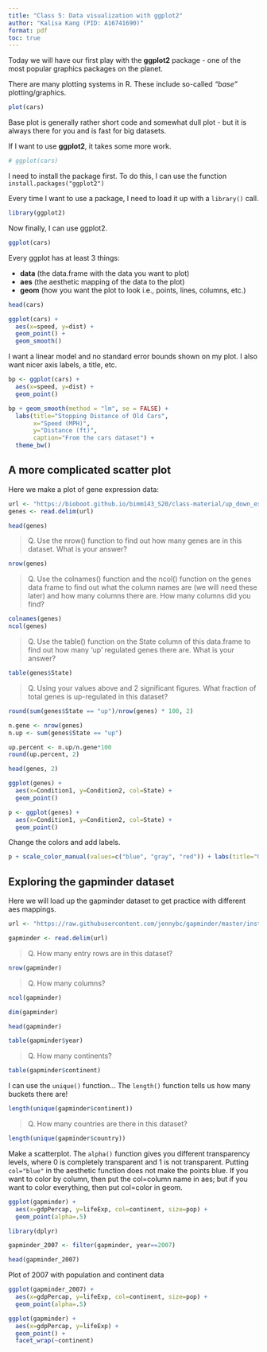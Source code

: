 ```yaml
---
title: "Class 5: Data visualization with ggplot2"
author: "Kalisa Kang (PID: A16741690)"
format: pdf
toc: true
---
```


Today we will have our first play with the **ggplot2** package - one of the most popular graphics packages on the planet.

There are many plotting systems in R. These include so-called *"base"* plotting/graphics.

```r
plot(cars)
```

Base plot is generally rather short code and somewhat dull plot - but it is always there for you and is fast for big datasets.


If I want to use **ggplot2**, it takes some more work.


```r
# ggplot(cars)
```
I need to install the package first. To do this, I can use the function `install.packages("ggplot2")`

Every time I want to use a package, I need to load it up with a `library()` call.


```r
library(ggplot2)
```


Now finally, I can use ggplot2.

```r
ggplot(cars)
```

Every ggplot has at least 3 things: 

- **data** (the data.frame with the data you want to plot)
- **aes** (the aesthetic mapping of the data to the plot)
- **geom** (how you want the plot to look i.e., points, lines, columns, etc.)

```r
head(cars)
```


```r
ggplot(cars) + 
  aes(x=speed, y=dist) + 
  geom_point() + 
  geom_smooth()
```

I want a linear model and no standard error bounds shown on my plot. I also want nicer axis labels, a title, etc.

```r
bp <- ggplot(cars) + 
  aes(x=speed, y=dist) + 
  geom_point()
```

```r
bp + geom_smooth(method = "lm", se = FALSE) + 
  labs(title="Stopping Distance of Old Cars", 
       x="Speed (MPH)",
       y="Distance (ft)",
       caption="From the cars dataset") + 
  theme_bw()
```

## A more complicated scatter plot

Here we make a plot of gene expression data:

```r
url <- "https://bioboot.github.io/bimm143_S20/class-material/up_down_expression.txt"
genes <- read.delim(url)

```

```r
head(genes)
```

> Q. Use the nrow() function to find out how many genes are in this dataset. What is your answer?

```r
nrow(genes)
```

> Q. Use the colnames() function and the ncol() function on the genes data frame to find out what the column names are (we will need these later) and how many columns there are. How many columns did you find?

```r
colnames(genes)
ncol(genes)
```

> Q. Use the table() function on the State column of this data.frame to find out how many ‘up’ regulated genes there are. What is your answer?

```r
table(genes$State)
```

> Q. Using your values above and 2 significant figures. What fraction of total genes is up-regulated in this dataset?

```r
round(sum(genes$State == "up")/nrow(genes) * 100, 2)
```

```r
n.gene <- nrow(genes)
n.up <- sum(genes$State == "up")

up.percent <- n.up/n.gene*100
round(up.percent, 2)
```

```r
head(genes, 2)
```

```r
ggplot(genes) + 
  aes(x=Condition1, y=Condition2, col=State) + 
  geom_point()
```

```r
p <- ggplot(genes) + 
  aes(x=Condition1, y=Condition2, col=State) + 
  geom_point()
```

Change the colors and add labels.

```r
p + scale_color_manual(values=c("blue", "gray", "red")) + labs(title="Gene Expression Changes Upon Drug Treatment", x="Control (no drug)", y="Drug treatment")
```

## Exploring the gapminder dataset

Here we will load up the gapminder dataset to get practice with different aes mappings.

```r
url <- "https://raw.githubusercontent.com/jennybc/gapminder/master/inst/extdata/gapminder.tsv"

gapminder <- read.delim(url)
```

> Q. How many entry rows are in this dataset?

```r
nrow(gapminder)
```

> Q. How many columns?

```r
ncol(gapminder)
```

```r
dim(gapminder)
```


```r
head(gapminder)
```
```r
table(gapminder$year)
```

> Q. How many continents?

```r
table(gapminder$continent)
```

I can use the `unique()` function... The `length()` function tells us how many buckets there are!
```r
length(unique(gapminder$continent))
```

> Q. How many countries are there in this dataset?

```r
length(unique(gapminder$country))
```

Make a scatterplot. The `alpha()` function gives you different transparency levels, where 0 is completely transparent and 1 is not transparent. Putting `col="blue"` in the aesthetic function does not make the points blue. If you want to color by column, then put the col=column name in aes; but if you want to color everything, then put col=color in geom.

```r
ggplot(gapminder) + 
  aes(x=gdpPercap, y=lifeExp, col=continent, size=pop) +
  geom_point(alpha=.5)
```

```r
library(dplyr)

gapminder_2007 <- filter(gapminder, year==2007)

head(gapminder_2007)
```

Plot of 2007 with population and continent data

```r
ggplot(gapminder_2007) +
  aes(x=gdpPercap, y=lifeExp, col=continent, size=pop) +
  geom_point(alpha=.5)
```

```r
ggplot(gapminder) +
  aes(x=gdpPercap, y=lifeExp) +
  geom_point() +
  facet_wrap(~continent)
```

